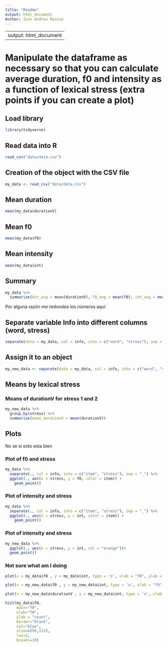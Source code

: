 ```yaml
---
title: "Readme"
output: html_document
Author: Ivan Andreu Rascon 
---
```


---
output: html_document
---
# Manipulate the dataframe as necessary so that you can calculate average duration, f0 and intensity as a function of lexical stress (extra points if you can create a plot)


## Load library
```r
library(tidyverse)
```

## Read data into R
```r
read_csv("data/data.csv")
```


## Creation of the object with the CSV file
```r
my_data <- read_csv("data/data.csv")
```


## Mean duration
```r
mean(my_data$durationV)
```


## Mean f0
```r
mean(my_data$f0)
```


## Mean intensity
```r
mean(my_data$int)
```

## Summary
```r
my_data %>% 
  summarize(dur_avg = mean(durationV), f0_avg = mean(f0), int_avg = mean(int))
```

Por alguna razón me redondea los números aquí 



## Separate variable Info into different columns (word, stress)
```r
separate(data = my_data, col = info, into = c("word", "stress"), sep = "_")
```


## Assign it to an object
```r
my_new_data <- separate(data = my_data, col = info, into = c("word", "stress"), sep = "_")
```


## Means by lexical stress

### Means of durationV for stress 1 and 2 
```r
my_new_data %>%
  group_by(stress) %>%
  summarize(mean_durationV = mean(durationV))
```



## Plots
  No se si esto esta bien
  
### Plot of f0 and stress
  

```r
my_data %>% 
  separate(., col = info, into = c("item", "stress"), sep = "_") %>%
  ggplot(., aes(x = stress, y = f0, color = item)) +
    geom_point() 
```

### Plot of intensity and stress

```r
my_data %>% 
  separate(., col = info, into = c("item", "stress"), sep = "_") %>%
  ggplot(., aes(x = stress, y = int, color = item)) +
    geom_point() 
```


### Plot of intensity and stress

```r
my_new_data %>%
  ggplot(., aes(x = stress, y = int, col = "orange"))+
  geom_point()
```


### Not sure what am I doing

```r
plot(x = my_data$f0 , y = my_data$int, type = 'o', xlab = "f0", ylab = "intensity", col = "orange")
```


```r
plot(x = my_new_data$f0 , y = my_new_data$int, type = 'o', xlab = "f0", ylab = "intensity", col = "green")
```

```r
plot(x = my_new_data$durationV , y = my_new_data$int, type = 'o', xlab = "f0", ylab = "intensity", col = "green")
```


```r
hist(my_data$f0, 
     main="f0", 
     xlab="f0", 
     ylab = "count",
     border="black", 
     col="blue",
     xlim=c(90,115),
     las=2, 
     breaks=10)
```







